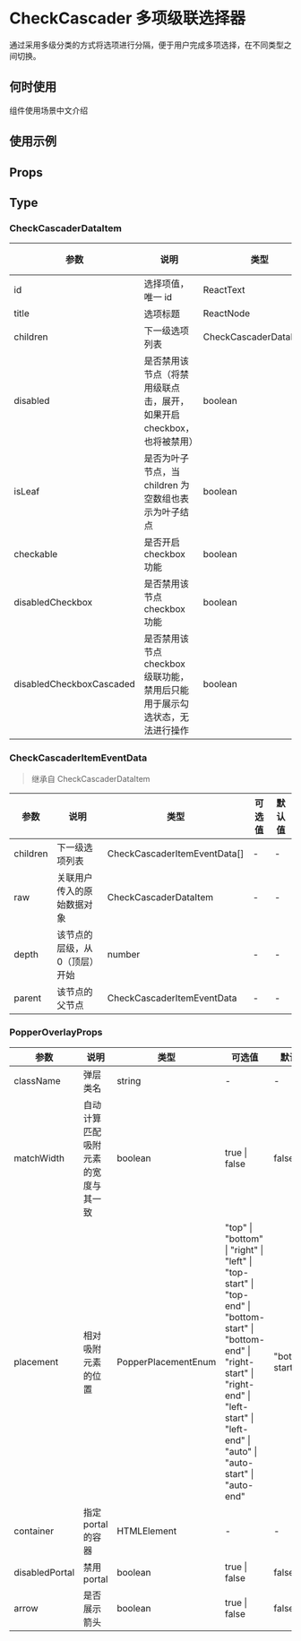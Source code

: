 # CheckCascader 多项级联选择器

通过采用多级分类的方式将选项进行分隔，便于用户完成多项选择，在不同类型之间切换。

## 何时使用

组件使用场景中文介绍

## 使用示例

<!-- Inject Stories -->

## Props

<!-- Inject Props -->

## Type

### CheckCascaderDataItem

| 参数     | 说明                                                                  | 类型                    | 可选值        | 默认值 |
| -------- | --------------------------------------------------------------------- | ----------------------- | ------------- | ------ |
| id       | 选择项值，唯一 id                                                     | ReactText               | -             | -      |
| title    | 选项标题                                                              | ReactNode               | -             | -      |
| children | 下一级选项列表                                                        | CheckCascaderDataItem[] | -             | -      |
| disabled | 是否禁用该节点（将禁用级联点击，展开，如果开启 checkbox，也将被禁用） | boolean                 | true \| false | false  |
| isLeaf   | 是否为叶子节点，当 children 为空数组也表示为叶子结点               | boolean                 | true \| false | -      |
| checkable | 是否开启 checkbox 功能                                       | boolean                 | true \| false | -      |
| disabledCheckbox | 是否禁用该节点 checkbox 功能                           | boolean                 | true \| false | -      |
| disabledCheckboxCascaded | 是否禁用该节点 checkbox 级联功能，禁用后只能用于展示勾选状态，无法进行操作 | boolean | true \| false | -      |

### CheckCascaderItemEventData

> 继承自 CheckCascaderDataItem

| 参数     | 说明                           | 类型                         | 可选值 | 默认值 |
| -------- | ------------------------------ | ---------------------------- | ------ | ------ |
| children | 下一级选项列表                 | CheckCascaderItemEventData[] | -      | -      |
| raw      | 关联用户传入的原始数据对象     | CheckCascaderDataItem        | -      | -      |
| depth    | 该节点的层级，从 0（顶层）开始 | number                       | -      | -      |
| parent   | 该节点的父节点                 | CheckCascaderItemEventData   | -      | -      |

### PopperOverlayProps

| 参数           | 说明                               | 类型                | 可选值                                                                                                                                                                                                     | 默认值         |
| -------------- | ---------------------------------- | ------------------- | ---------------------------------------------------------------------------------------------------------------------------------------------------------------------------------------------------------- | -------------- |
| className      | 弹层类名                           | string              | -                                                                                                                                                                                                          | -              |
| matchWidth     | 自动计算匹配吸附元素的宽度与其一致 | boolean             | true \| false                                                                                                                                                                                              | false          |
| placement      | 相对吸附元素的位置                 | PopperPlacementEnum | "top" \| "bottom" \| "right" \| "left" \| "top-start" \| "top-end" \| "bottom-start" \| "bottom-end" \| "right-start" \| "right-end" \| "left-start" \| "left-end" \| "auto" \| "auto-start" \| "auto-end" | "bottom-start" |
| container      | 指定 portal 的容器                 | HTMLElement         | -                                                                                                                                                                                                          | -              |
| disabledPortal | 禁用 portal                        | boolean             | true \| false                                                                                                                                                                                              | false          |
| arrow          | 是否展示箭头                       | boolean             | true \| false                                                                                                                                                                                              | false          |
